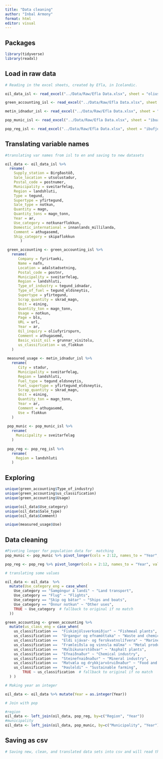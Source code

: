 ```yaml
---
title: "Data cleaning"
author: "Inbal Armony"
format: html
editor: visual
---
```


## Packages
```r
library(tidyverse)
library(readxl)
```

## Load in raw data
```r

# Reading in the excel sheets, created by Efla, in Icelandic. 

oil_data_isl <- read_excel("../Data/Raw/Efla Data.xlsx", sheet = "oliusolutolur") 

green_accounting_isl <- read_excel("../Data/Raw/Efla Data.xlsx", sheet = "combined_graent_bokhald") 

metin_idnadur_isl <- read_excel("../Data/Raw/Efla Data.xlsx", sheet = "metin_notk_idnadur") 

pop_munic_isl <- read_excel("../Data/Raw/Efla Data.xlsx", sheet = "ibuafjoldi_leidrett") 

pop_reg_isl <- read_excel("../Data/Raw/Efla Data.xlsx", sheet = "ibufjoldi_landshlutar") 

```

## Translating variable names
```r

#translating var names from isl to en and saving to new datasets

oil_data <- oil_data_isl %>% 
  rename(
    Supply_station = Birgðastöð,
    Sale_location = utsolustadur,
    Postal_code = postnumer,
    Municipality = sveitarfelag,
    Region = landshluti,
    Type = tegund,
    Supertype = yfirtegund,
    Sale_type = notkun,
    Quantity = magn,
    Quantity_tons = magn_tonn,
    Year = ar,
    Use_category = notkunarflokkun,
    Domestic_international = innanlands_millilanda,
    Comment = athugasemd,
    Ship_category = skipaflokkun
       )

 green_accounting <- green_accounting_isl %>% 
   rename(
      Company = fyrirtaeki,
      Name = nafn,
      Location = adalstadsetning,
      Postal_code = postnr,
      Municipality = sveitarfelag,
      Region = landshluti,
      Type_of_industry = tegund_idnadar,
      Type_of_fuel = tegund_eldsneytis,
      Supertype = yfirtegund,
      Scrap_quantity = skrad_magn,
      Unit = eining,
      Quantity_ton = magn_tonn,
      Usage = notkun,
      Page = bls,
      URL = url,
      Year = ar,
      Oil_inquiry = oliufyrirspurn,
      Comment = athugasemd,
      Basic_visit_oil = grunnar_visitolu,
      us_classification = us_flokkun
   )
 
 measured_usage <- metin_idnadur_isl %>% 
   rename(
      City = stadur,
      Municipality = sveitarfelag,
      Region = landshluti,
      Fuel_type = tegund_eldsneytis,
      Fuel_supertype = yfirtegund_eldsneytis,
      Scrap_quantity = skrad_magn,
      Unit = eining,
      Quantity_ton = magn_tonn,
      Year = ar,
      Comment = athugasemd,
      Use = flokkun
   )
 
 pop_munic <- pop_munic_isl %>% 
   rename(
     Municipality = sveitarfelag
   )
 
 pop_reg <- pop_reg_isl %>% 
   rename(
     Region = landshluti
   )

```
## Exploring
```r
unique(green_accounting$Type_of_industry)
unique(green_accounting$us_classification)
unique(green_accounting$Usage)

unique(oil_data$Use_category)
unique(oil_data$Sale_type)
unique(oil_data$Comment)

unique(measured_usage$Use)
```

## Data cleaning
```r
#Pivoting longer for population data for  matching
pop_munic <- pop_munic %>% pivot_longer(cols = 2:12, names_to = "Year", values_to = "Population_munic") %>% mutate(Year = as.integer(Year))

pop_reg <- pop_reg %>% pivot_longer(cols = 2:12, names_to = "Year", values_to = "Population_region") %>% mutate(Year = as.integer(Year))
```

```r
# translating some values

oil_data <- oil_data  %>% 
  mutate(Use_category_eng = case_when(
    Use_category == "Samgöngur á landi" ~ "Land transport",
    Use_category == "Flug" ~ "Flights",
    Use_category == "Skip og bátar" ~ "Ships and boats",
    Use_category == "Önnur notkun" ~ "Other uses",
    TRUE ~ Use_category  # fallback to original if no match
  )) 

green_accounting <- green_accounting %>% 
  mutate(us_class_eng = case_when(
    us_classification ==  "Fiskimjölsverksmiðjur" ~ "Fishmeal plants",
    us_classification ==  "Úrgangur og efnamóttaka" ~ "Waste and chemical reception",
    us_classification ==  "Eldi sjávar- og ferskvatnslífvera" ~ "Marine and freshwater aquaculture",
    us_classification ==  "Framleiðsla og vinnsla málma" ~ "Metal production and processing",
    us_classification ==  "Malbikunarstöðvar" ~ "Asphalt plants",
    us_classification ==  "Efnaiðnaður" ~ "Chemical industry",
    us_classification ==  "Steinefnaiðnaður" ~ "Mineral industry",
    us_classification ==  "Matvæla og drykkjarvöruiðnaður" ~ "Food and beverage industry",
    us_classification ==  "Þauleldi" ~ "Sustainable farming",
        TRUE ~ us_classification  # fallback to original if no match
  ) )

```

```r
# Making year an integer

oil_data <- oil_data %>% mutate(Year = as.integer(Year))
```

```r
# Join with pop

#region
oil_data <- left_join(oil_data, pop_reg, by=c("Region", "Year"))
#municipality 
oil_data <- left_join(oil_data, pop_munic, by=c("Municipality", "Year"))

```

## Saving as csv

```r

# Saving new, clean, and translated data sets into csv and will read these in in future R files


```

